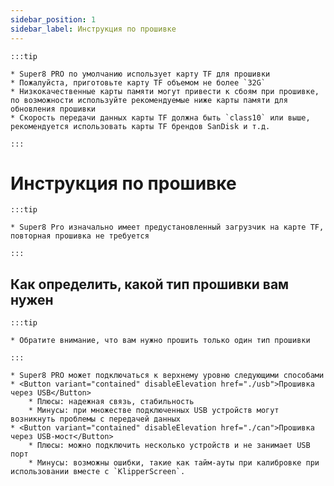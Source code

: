 ```yaml
---
sidebar_position: 1
sidebar_label: Инструкция по прошивке
---
```





    :::tip

    * Super8 PRO по умолчанию использует карту TF для прошивки
    * Пожалуйста, приготовьте карту TF объемом не более `32G`
    * Низкокачественные карты памяти могут привести к сбоям при прошивке, по возможности используйте рекомендуемые ниже карты памяти для обновления прошивки
    * Скорость передачи данных карты TF должна быть `class10` или выше, рекомендуется использовать карты TF брендов SanDisk и т.д.

    :::

# Инструкция по прошивке

    :::tip

    * Super8 Pro изначально имеет предустановленный загрузчик на карте TF, повторная прошивка не требуется

    :::

## Как определить, какой тип прошивки вам нужен

    :::tip

    * Обратите внимание, что вам нужно прошить только один тип прошивки

    :::

    * Super8 PRO может подключаться к верхнему уровню следующими способами
    * <Button variant="contained" disableElevation href="./usb">Прошивка через USB</Button>
        * Плюсы: надежная связь, стабильность
        * Минусы: при множестве подключенных USB устройств могут возникнуть проблемы с передачей данных
    * <Button variant="contained" disableElevation href="./can">Прошивка через USB-мост</Button>
        * Плюсы: можно подключить несколько устройств и не занимает USB порт
        * Минусы: возможны ошибки, такие как тайм-ауты при калибровке при использовании вместе с `KlipperScreen`.

